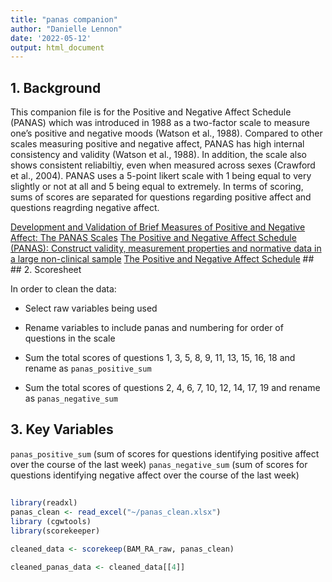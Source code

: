 ```yaml
---
title: "panas companion"
author: "Danielle Lennon"
date: '2022-05-12'
output: html_document
---
```


## 1. Background

This companion file is for the Positive and Negative Affect Schedule (PANAS) which was introduced in 1988 as a two-factor scale to measure one's positive and negative moods (Watson et al., 1988). Compared to other scales measuring positive and negative affect, PANAS has high internal consistency and validity (Watson et al., 1988). In addition, the scale also shows consistent reliabiltiy, even when measured across sexes (Crawford et al., 2004). PANAS uses a 5-point likert scale with 1 being equal to very slightly or not at all and 5 being equal to extremely. In terms of scoring, sums of scores are separated for questions regarding positive affect and questions reagrding negative affect. 


[Development and Validation of Brief Measures of Positive and Negative Affect: The PANAS Scales](https://psycnet.apa.org/fulltext/1988-31508-001.pdf?auth_token=bfee3b8066fabebd06ab79822ba512d821684b31)
[The Positive and Negative Affect Schedule (PANAS): Construct validity, measurement properties and normative data in a large non-clinical sample](https://bpspsychub.onlinelibrary.wiley.com/doi/pdf/10.1348/0144665031752934)
[The Positive and Negative Affect Schedule](https://ogg.osu.edu/media/documents/MB%20Stream/PANAS.pdf)
##
## 2. Scoresheet

In order to clean the data:

- Select raw variables being used

- Rename variables to include panas and numbering for order of questions in the scale 

- Sum the total scores of questions 1, 3, 5, 8, 9, 11, 13, 15, 16, 18 and rename as `panas_positive_sum`

- Sum the total scores of questions 2, 4, 6, 7, 10, 12, 14, 17, 19 and rename as `panas_negative_sum`

##
## 3. Key Variables
 
`panas_positive_sum` (sum of scores for questions identifying positive affect over the course of the last week)
`panas_negative_sum` (sum of scores for questions identifying negative affect over the course of the last week)

##
```r
library(readxl)
panas_clean <- read_excel("~/panas_clean.xlsx")
library (cgwtools)
library(scorekeeper)

cleaned_data <- scorekeep(BAM_RA_raw, panas_clean)

cleaned_panas_data <- cleaned_data[[4]]

```

